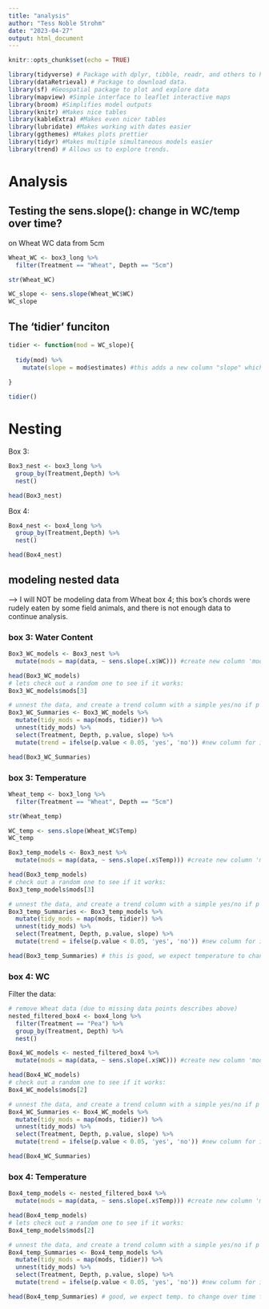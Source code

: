 ```yaml
---
title: "analysis"
author: "Tess Noble Strohm"
date: "2023-04-27"
output: html_document
---
```


```r
knitr::opts_chunk$set(echo = TRUE)
```

```r
library(tidyverse) # Package with dplyr, tibble, readr, and others to help clean coding
library(dataRetrieval) # Package to download data. 
library(sf) #Geospatial package to plot and explore data
library(mapview) #Simple interface to leaflet interactive maps
library(broom) #Simplifies model outputs
library(knitr) #Makes nice tables
library(kableExtra) #Makes even nicer tables
library(lubridate) #Makes working with dates easier
library(ggthemes) #Makes plots prettier
library(tidyr) #Makes multiple simultaneous models easier
library(trend) # Allows us to explore trends. 
```

# Analysis 
## Testing the sens.slope(): change in WC/temp over time?
on Wheat WC data from 5cm
```r
Wheat_WC <- box3_long %>% 
  filter(Treatment == "Wheat", Depth == "5cm")

str(Wheat_WC)

WC_slope <- sens.slope(Wheat_WC$WC)
WC_slope
```

## The 'tidier' funciton 
```r
tidier <- function(mod = WC_slope){
  
  tidy(mod) %>%
    mutate(slope = mod$estimates) #this adds a new column "slope" which is derivered from the 'estimates' from the OG model
  
}

tidier()
```

# Nesting
Box 3:
```r
Box3_nest <- box3_long %>%
  group_by(Treatment,Depth) %>%
  nest() 

head(Box3_nest)
```
Box 4: 
```r
Box4_nest <- box4_long %>%
  group_by(Treatment,Depth) %>%
  nest() 

head(Box4_nest)
```

## modeling nested data
 --> I will NOT be modeling data from Wheat box 4; this box's chords were rudely eaten by some field animals, and there is not enough data to continue analysis.
 
### box 3: Water Content
```r
Box3_WC_models <- Box3_nest %>%
  mutate(mods = map(data, ~ sens.slope(.x$WC))) #create new column 'mods' with the data (when you nest data by default R will call it 'data') by the function sens.slope, in the column conc inside the said bundled data (symbolized with the .x) 

head(Box3_WC_models)
# lets check out a random one to see if it works: 
Box3_WC_models$mods[3]

# unnest the data, and create a trend column with a simple yes/no if p < 0.05
Box3_WC_Summaries <- Box3_WC_models %>%
  mutate(tidy_mods = map(mods, tidier)) %>%
  unnest(tidy_mods) %>%
  select(Treatment, Depth, p.value, slope) %>%
  mutate(trend = ifelse(p.value < 0.05, 'yes', 'no')) #new column for if there is a trend as an if_else

head(Box3_WC_Summaries)
```

### box 3: Temperature

```r
Wheat_temp <- box3_long %>% 
  filter(Treatment == "Wheat", Depth == "5cm")

str(Wheat_temp)

WC_temp <- sens.slope(Wheat_WC$Temp)
WC_temp
```

```r
Box3_temp_models <- Box3_nest %>%
  mutate(mods = map(data, ~ sens.slope(.x$Temp))) #create new column 'mods' with the data (when you nest data by default R will call it 'data') by the function sens.slope, in the column conc inside the said bundled data (symbolized with the .x) 

head(Box3_temp_models)
# check out a random one to see if it works: 
Box3_temp_models$mods[3]

# unnest the data, and create a trend column with a simple yes/no if p < 0.05
Box3_temp_Summaries <- Box3_temp_models %>%
  mutate(tidy_mods = map(mods, tidier)) %>%
  unnest(tidy_mods) %>%
  select(Treatment, Depth, p.value, slope) %>%
  mutate(trend = ifelse(p.value < 0.05, 'yes', 'no')) #new column for if there is a trend as an if_else

head(Box3_temp_Summaries) # this is good, we expect temperature to change over time! (Nov - Jan)
```

### box 4: WC
Filter the data:
```r
# remove Wheat data (due to missing data points describes above)
nested_filtered_box4 <- box4_long %>% 
  filter(Treatment == "Pea") %>% 
  group_by(Treatment, Depth) %>% 
  nest()
```

```r
Box4_WC_models <- nested_filtered_box4 %>%
  mutate(mods = map(data, ~ sens.slope(.x$WC))) #create new column 'mods' with the data (when you nest data by default R will call it 'data') by the function sens.slope, in the column conc inside the said bundled data (symbolized with the .x) 

head(Box4_WC_models)
# check out a random one to see if it works: 
Box4_WC_models$mods[2]

# unnest the data, and create a trend column with a simple yes/no if p < 0.05
Box4_WC_Summaries <- Box4_WC_models %>%
  mutate(tidy_mods = map(mods, tidier)) %>%
  unnest(tidy_mods) %>%
  select(Treatment, Depth, p.value, slope) %>%
  mutate(trend = ifelse(p.value < 0.05, 'yes', 'no')) #new column for if there is a trend as an if_else

head(Box4_WC_Summaries) 
```

### box 4: Temperature
```r
  
Box4_temp_models <- nested_filtered_box4 %>%
  mutate(mods = map(data, ~ sens.slope(.x$Temp))) #create new column 'mods' with the data (when you nest data by default R will call it 'data') by the function sens.slope, in the column conc inside the said bundled data (symbolized with the .x) 

head(Box4_temp_models)
# lets check out a random one to see if it works: 
Box4_temp_models$mods[2]

# unnest the data, and create a trend column with a simple yes/no if p < 0.05
Box4_temp_Summaries <- Box4_temp_models %>%
  mutate(tidy_mods = map(mods, tidier)) %>%
  unnest(tidy_mods) %>%
  select(Treatment, Depth, p.value, slope) %>%
  mutate(trend = ifelse(p.value < 0.05, 'yes', 'no')) #new column for if there is a trend as an if_else

head(Box4_temp_Summaries) # good, we expect temp. to change over time from Nov - Jan!
```







